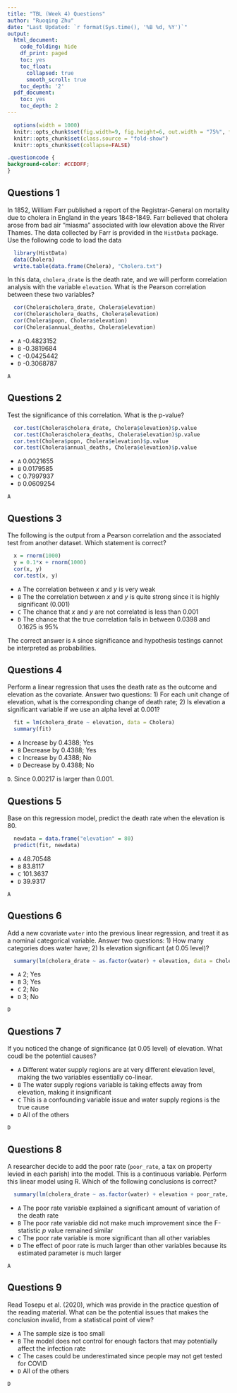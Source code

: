 ```yaml
---
title: "TBL (Week 4) Questions"
author: "Ruoqing Zhu"
date: "Last Updated: `r format(Sys.time(), '%B %d, %Y')`"
output:
  html_document:
    code_folding: hide
    df_print: paged
    toc: yes
    toc_float:
      collapsed: true
      smooth_scroll: true
    toc_depth: '2'
  pdf_document:
    toc: yes
    toc_depth: 2
---
```


```r
  options(width = 1000)
  knitr::opts_chunk$set(fig.width=9, fig.height=6, out.width = "75%", fig.align = 'center')
  knitr::opts_chunk$set(class.source = "fold-show")
  knitr::opts_chunk$set(collapse=FALSE)
```
```css
.questioncode {
background-color: #CCDDFF;
}
```

## Questions 1

In 1852, William Farr published a report of the Registrar-General on mortality due to cholera in England in the years 1848-1849. Farr believed that cholera arose from bad air "miasma" associated with low elevation above the River Thames. The data collected by Farr is provided in the `HistData` package. Use the following code to load the data 

```r
  library(HistData)
  data(Cholera)
  write.table(data.frame(Cholera), "Cholera.txt")
```

In this data, `cholera_drate` is the death rate, and we will perform correlation analysis with the variable `elevation`. What is the Pearson correlation between these two variables?

```r
  cor(Cholera$cholera_drate, Cholera$elevation)
  cor(Cholera$cholera_deaths, Cholera$elevation)
  cor(Cholera$popn, Cholera$elevation)
  cor(Cholera$annual_deaths, Cholera$elevation)
```

  * `A` -0.4823152
  * `B` -0.3819684
  * `C` -0.0425442
  * `D` -0.3068787
  
`A`

## Questions 2 
  
Test the significance of this correlation. What is the p-value? 

```r
  cor.test(Cholera$cholera_drate, Cholera$elevation)$p.value
  cor.test(Cholera$cholera_deaths, Cholera$elevation)$p.value
  cor.test(Cholera$popn, Cholera$elevation)$p.value
  cor.test(Cholera$annual_deaths, Cholera$elevation)$p.value
```

  * `A` 0.0021655
  * `B` 0.0179585
  * `C` 0.7997937
  * `D` 0.0609254

`A`

## Questions 3

The following is the output from a Pearson correlation and the associated test from another dataset. Which statement is correct?

```r
  x = rnorm(1000)
  y = 0.1*x + rnorm(1000)
  cor(x, y)
  cor.test(x, y)
```

  * `A` The correlation between $x$ and $y$ is very weak
  * `B` The the correlation between $x$ and $y$ is quite strong since it is highly significant (0.001)
  * `C` The chance that $x$ and $y$ are not correlated is less than 0.001
  * `D` The chance that the true correlation falls in between 0.0398 and 0.1625 is 95%

The correct answer is `A` since significance and hypothesis testings cannot be interpreted as probabilities. 

## Questions 4

Perform a linear regression that uses the death rate as the outcome and elevation as the covariate. Answer two questions: 1) For each unit change of elevation, what is the corresponding change of death rate; 2) Is elevation a significant variable if we use an alpha level at 0.001? 

```r
  fit = lm(cholera_drate ~ elevation, data = Cholera)
  summary(fit)
```

  * `A` Increase by 0.4388; Yes
  * `B` Decrease by 0.4388; Yes
  * `C` Increase by 0.4388; No
  * `D` Decrease by 0.4388; No  

`D`. Since 0.00217 is larger than 0.001.

## Questions 5

Base on this regression model, predict the death rate when the elevation is 80.

```r
  newdata = data.frame("elevation" = 80)
  predict(fit, newdata)
```

  * `A` 48.70548
  * `B` 83.8117
  * `C` 101.3637
  * `D` 39.9317

`A`

## Questions 6

Add a new covariate `water` into the previous linear regression, and treat it as a nominal categorical variable. Answer two questions: 1) How many categories does water have; 2) Is elevation significant (at 0.05 level)? 

```r
  summary(lm(cholera_drate ~ as.factor(water) + elevation, data = Cholera))
```

  * `A` 2; Yes
  * `B` 3; Yes
  * `C` 2; No
  * `D` 3; No 

`D`

## Questions 7

If you noticed the change of significance (at 0.05 level) of elevation. What coudl be the potential causes? 

  * `A` Different water supply regions are at very different elevation level, making the two variables essentially co-linear.
  * `B` The water supply regions variable is taking effects away from elevation, making it insignificant
  * `C` This is a confounding variable issue and water supply regions is the true cause
  * `D` All of the others 
  
`D`

## Questions 8

A researcher decide to add the poor rate (`poor_rate`, a tax on property levied in each parish) into the model. This is a continuous variable. Perform this linear model using R. Which of the following conclusions is correct?

```r
  summary(lm(cholera_drate ~ as.factor(water) + elevation + poor_rate, data = Cholera))  
```
  * `A` The poor rate variable explained a significant amount of variation of the death rate
  * `B` The poor rate variable did not make much improvement since the F-statistic $p$ value remained similar
  * `C` The poor rate variable is more significant than all other variables
  * `D` The effect of poor rate is much larger than other variables because its estimated parameter is much larger
  
`A`

## Questions 9

Read Tosepu et al. (2020), which was provide in the practice question of the reading material. What can be the potential issues that makes the conclusion invalid, from a statistical point of view? 

  * `A` The sample size is too small
  * `B` The model does not control for enough factors that may potentially affect the infection rate 
  * `C` The cases could be underestimated since people may not get tested for COVID
  * `D` All of the others

`D`

